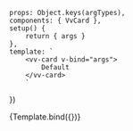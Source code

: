 

<Meta title="Components/Card" component={VvCard} />

	props: Object.keys(argTypes),
	components: { VvCard },
	setup() {
		return { args }
	},
	template: `
        <vv-card v-bind="args">
            Default
        </vv-card>
        `
})

<Canvas>
	<Story name="vv-card">{Template.bind({})}</Story>
</Canvas>
